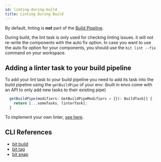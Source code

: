 ```yaml
---
id: linting-during-build
title: Linting During Build
---
```

By default, linting is **not** part of the [Build Pipeline](/builder/build-pipelines).

During build, the lint task is only used for checking linting issues. it will not re-write the components with the auto fix option.
In case you want to use the auto fix option for your components, you should use the `bit lint --fix` command on your workspace.

## Adding a linter task to your build pipeline

To add your lint task to your build pipeline you need to add its task into the build pipeline using the `getBuildPipe` of your env:
(built in envs come with an API to only add new tasks to their existing pipe)<!-- TODO: add link here -->

```ts
  getBuildPipe(modifiers: GetBuildPipeModifiers = {}): BuildTask[] {
    return [...someTasks, linterTask];
  }
```

To implement your own linter, [see here](#).<!-- TODO: add link here -->

## CLI References

- [bit build](/reference/cli-reference#build)
- [bit tag](/reference/cli-reference#tag)
- [bit snap](/reference/cli-reference#snap)
